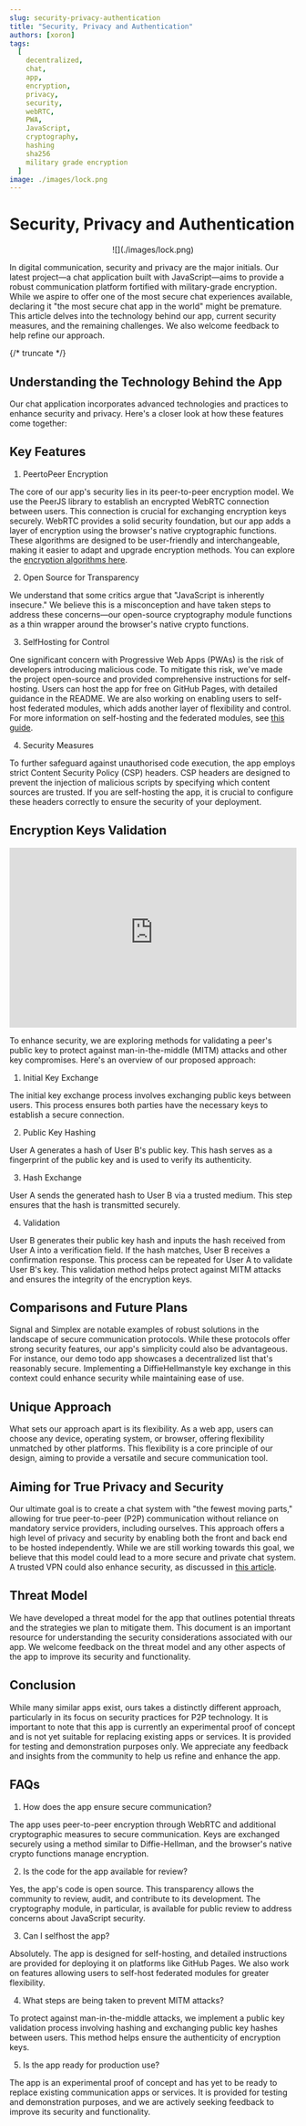 ```yaml
---
slug: security-privacy-authentication
title: "Security, Privacy and Authentication"
authors: [xoron]
tags:
  [
    decentralized,
    chat,
    app,
    encryption,
    privacy,
    security,
    webRTC,
    PWA,
    JavaScript,
    cryptography,
    hashing
    sha256
    military grade encryption
  ]
image: ./images/lock.png
---
```


# Security, Privacy and Authentication

<NLevelAnalytics />

<center>
![](./images/lock.png)
</center>

In digital communication, security and privacy are the major initials. Our latest project—a chat application built with JavaScript—aims to provide a robust communication platform fortified with military-grade encryption. While we aspire to offer one of the most secure chat experiences available, declaring it "the most secure chat app in the world" might be premature. This article delves into the technology behind our app, current security measures, and the remaining challenges. We also welcome feedback to help refine our approach.

{/* truncate */}

## Understanding the Technology Behind the App

Our chat application incorporates advanced technologies and practices to enhance security and privacy. Here's a closer look at how these features come together:

## Key Features

1. PeertoPeer Encryption

The core of our app's security lies in its peer-to-peer encryption model. We use the PeerJS library to establish an encrypted WebRTC connection between users. This connection is crucial for exchanging encryption keys securely. WebRTC provides a solid security foundation, but our app adds a layer of encryption using the browser's native cryptographic functions. These algorithms are designed to be user-friendly and interchangeable, making it easier to adapt and upgrade encryption methods. You can explore the [encryption algorithms here](https://positive-intentions.com).

2. Open Source for Transparency

We understand that some critics argue that "JavaScript is inherently insecure." We believe this is a misconception and have taken steps to address these concerns—our open-source cryptography module functions as a thin wrapper around the browser's native crypto functions.

3. SelfHosting for Control

One significant concern with Progressive Web Apps (PWAs) is the risk of developers introducing malicious code. To mitigate this risk, we've made the project open-source and provided comprehensive instructions for self-hosting. Users can host the app for free on GitHub Pages, with detailed guidance in the README. We are also working on enabling users to self-host federated modules, which adds another layer of flexibility and control. For more information on self-hosting and the federated modules, see [this guide](https://positive-intentions.com).

4. Security Measures

To further safeguard against unauthorised code execution, the app employs strict Content Security Policy (CSP) headers. CSP headers are designed to prevent the injection of malicious scripts by specifying which content sources are trusted. If you are self-hosting the app, it is crucial to configure these headers correctly to ensure the security of your deployment.

## Encryption Keys Validation

<div style={{textAlign: 'center'}}>
<iframe width="100%" height="315px" style={{maxWidth: '560px'}} src="https://www.youtube-nocookie.com/embed/npmnME8KdQY?si=3mla6b17Kjyl0zdt" title="YouTube video player" frameborder="0" allow="accelerometer; autoplay; clipboard-write; encrypted-media; gyroscope; picture-in-picture; web-share" referrerpolicy="strict-origin-when-cross-origin" allowfullscreen></iframe>
</div>

To enhance security, we are exploring methods for validating a peer's public key to protect against man-in-the-middle (MITM) attacks and other key compromises. Here's an overview of our proposed approach:

1. Initial Key Exchange

The initial key exchange process involves exchanging public keys between users. This process ensures both parties have the necessary keys to establish a secure connection.

2. Public Key Hashing

User A generates a hash of User B's public key. This hash serves as a fingerprint of the public key and is used to verify its authenticity.

3. Hash Exchange

User A sends the generated hash to User B via a trusted medium. This step ensures that the hash is transmitted securely.

4. Validation

User B generates their public key hash and inputs the hash received from User A into a verification field. If the hash matches, User B receives a confirmation response. This process can be repeated for User A to validate User B's key. This validation method helps protect against MITM attacks and ensures the integrity of the encryption keys.

## Comparisons and Future Plans

Signal and Simplex are notable examples of robust solutions in the landscape of secure communication protocols. While these protocols offer strong security features, our app's simplicity could also be advantageous. For instance, our demo todo app showcases a decentralized list that's reasonably secure. Implementing a DiffieHellmanstyle key exchange in this context could enhance security while maintaining ease of use.

## Unique Approach

What sets our approach apart is its flexibility. As a web app, users can choose any device, operating system, or browser, offering flexibility unmatched by other platforms. This flexibility is a core principle of our design, aiming to provide a versatile and secure communication tool.

## Aiming for True Privacy and Security

Our ultimate goal is to create a chat system with "the fewest moving parts," allowing for true peer-to-peer (P2P) communication without reliance on mandatory service providers, including ourselves. This approach offers a high level of privacy and security by enabling both the front and back end to be hosted independently. While we are still working towards this goal, we believe that this model could lead to a more secure and private chat system. A trusted VPN could also enhance security, as discussed in [this article](https://positive-intentions.com).

## Threat Model

We have developed a threat model for the app that outlines potential threats and the strategies we plan to mitigate them. This document is an important resource for understanding the security considerations associated with our app. We welcome feedback on the threat model and any other aspects of the app to improve its security and functionality.

## Conclusion

While many similar apps exist, ours takes a distinctly different approach, particularly in its focus on security practices for P2P technology. It is important to note that this app is currently an experimental proof of concept and is not yet suitable for replacing existing apps or services. It is provided for testing and demonstration purposes only. We appreciate any feedback and insights from the community to help us refine and enhance the app.

## FAQs

1. How does the app ensure secure communication?

The app uses peer-to-peer encryption through WebRTC and additional cryptographic measures to secure communication. Keys are exchanged securely using a method similar to Diffie-Hellman, and the browser's native crypto functions manage encryption.

2. Is the code for the app available for review?

Yes, the app's code is open source. This transparency allows the community to review, audit, and contribute to its development. The cryptography module, in particular, is available for public review to address concerns about JavaScript security.

3. Can I selfhost the app?

Absolutely. The app is designed for self-hosting, and detailed instructions are provided for deploying it on platforms like GitHub Pages. We also work on features allowing users to self-host federated modules for greater flexibility.

4. What steps are being taken to prevent MITM attacks?

To protect against man-in-the-middle attacks, we implement a public key validation process involving hashing and exchanging public key hashes between users. This method helps ensure the authenticity of encryption keys.

5. Is the app ready for production use?

The app is an experimental proof of concept and has yet to be ready to replace existing communication apps or services. It is provided for testing and demonstration purposes, and we are actively seeking feedback to improve its security and functionality.
